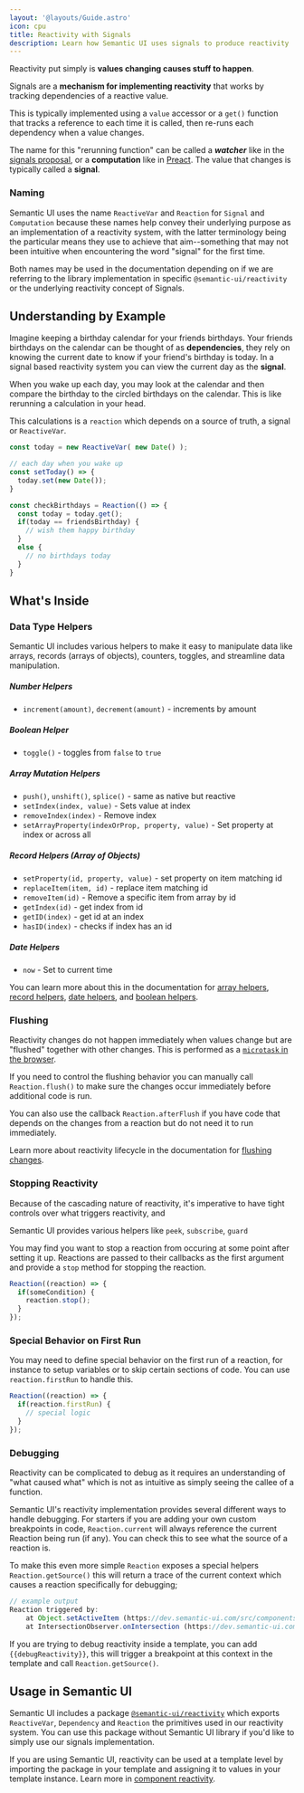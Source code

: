```yaml
---
layout: '@layouts/Guide.astro'
icon: cpu
title: Reactivity with Signals
description: Learn how Semantic UI uses signals to produce reactivity
---
```


Reactivity put simply is **values changing causes stuff to happen**.

Signals are a **mechanism for implementing reactivity** that works by tracking dependencies of a reactive value.

This is typically implemented using a `value` accessor or a `get()` function that tracks a reference to each time it is called, then re-runs each dependency when a value changes.

The name for this "rerunning function" can be called a ***watcher*** like in the [signals proposal](https://github.com/tc39/proposal-signals), or a **computation** like in [Preact](https://preactjs.com/guide/v10/signals/). The value that changes is typically called a **signal**.

### Naming

Semantic UI uses the name `ReactiveVar` and `Reaction` for `Signal` and `Computation` because these names help convey their underlying purpose as an implementation of a reactivity system, with the latter terminology being the particular means they use to achieve that aim--something that may not been intuitive when encountering the word "signal" for the first time.

Both names may be used in the documentation depending on if we are referring to the library implementation in specific `@semantic-ui/reactivity` or the underlying reactivity concept of Signals.

## Understanding by Example

Imagine keeping a birthday calendar for your friends birthdays. Your friends birthdays on the calendar can be thought of as **dependencies**, they rely on knowing the current date to know if your friend's birthday is today. In a signal based reactivity system you can view the current day as the **signal**.

When you wake up each day, you may look at the calendar and then compare the birthday to the circled birthdays on the calendar. This is like rerunning a calculation in your head.

This calculations is a `reaction` which depends on a source of truth, a signal or `ReactiveVar`.

```javascript
const today = new ReactiveVar( new Date() );

// each day when you wake up
const setToday() => {
  today.set(new Date());
}

const checkBirthdays = Reaction(() => {
  const today = today.get();
  if(today == friendsBirthday) {
    // wish them happy birthday
  }
  else {
    // no birthdays today
  }
}
```

<PlaygroundExample id="birthday"></PlaygroundExample>

## What's Inside

### Data Type Helpers

Semantic UI includes various helpers to make it easy to manipulate data like arrays, records (arrays of objects), counters, toggles, and streamline data manipulation.

##### Number Helpers
- `increment(amount)`, `decrement(amount)` - increments by amount

##### Boolean Helper
- `toggle()` - toggles from `false` to `true`

##### Array Mutation Helpers
- `push()`, `unshift()`, `splice()` - same as native but reactive
- `setIndex(index, value)` - Sets value at index
- `removeIndex(index)` - Remove index
- `setArrayProperty(indexOrProp, property, value)` - Set property at index or across all

##### Record Helpers (Array of Objects)
- `setProperty(id, property, value)` - set property on item matching id
- `replaceItem(item, id)` - replace item matching id
- `removeItem(id)` - Remove a specific item from array by id
- `getIndex(id)` - get index from id
- `getID(index)` - get id at an index
- `hasID(index)` - checks if index has an id

##### Date Helpers
- `now` - Set to current time


You can learn more about this in the documentation for [array helpers](#), [record helpers](), [date helpers](), and [boolean helpers]().

### Flushing

Reactivity changes do not happen immediately when values change but are "flushed" together with other changes. This is performed as a [`microtask` in the browser](https://developer.mozilla.org/en-US/docs/Web/API/HTML_DOM_API/Microtask_guide).

If you need to control the flushing behavior you can manually call `Reaction.flush()` to make sure the changes occur immediately before additional code is run.

You can also use the callback `Reaction.afterFlush` if you have code that depends on the changes from a reaction but do not need it to run immediately.

Learn more about reactivity lifecycle in the documentation for [flushing changes]().

### Stopping Reactivity

Because of the cascading nature of reactivity, it's imperative to have tight controls over what triggers reactivity, and

Semantic UI provides various helpers like `peek`, `subscribe`, `guard`

You may find you want to stop a reaction from occuring at some point after setting it up. Reactions are passed to their callbacks as the first argument and provide a `stop` method for stopping the reaction.


```javascript
Reaction((reaction) => {
  if(someCondition) {
    reaction.stop();
  }
});
```

### Special Behavior on First Run

You may need to define special behavior on the first run of a reaction, for instance to setup variables or to skip certain sections of code. You can use `reaction.firstRun` to handle this.


```javascript
Reaction((reaction) => {
  if(reaction.firstRun) {
    // special logic
  }
});
```

### Debugging

Reactivity can be complicated to debug as it requires an understanding of "what caused what" which is not as intuitive as simply seeing the callee of a function.

Semantic UI's reactivity implementation provides several different ways to handle debugging. For starters if you are adding your own custom breakpoints in code, `Reaction.current` will always reference the current Reaction being run (if any). You can check this to see what the source of a reaction is.

To make this even more simple `Reaction` exposes a special helpers `Reaction.getSource()` this will return a trace of the current context which causes a reaction specifically for debugging;

```javascript
// example output
Reaction triggered by:
    at Object.setActiveItem (https://dev.semantic-ui.com/src/components/InPageMenu/InPageMenu.js:126:23)
    at IntersectionObserver.onIntersection (https://dev.semantic-ui.com/src/components/InPageMenu/InPageMenu.js:244:13)
```

If you are trying to debug reactivity inside a template, you can add `{{debugReactivity}}`, this will trigger a breakpoint at this context in the template and call `Reaction.getSource()`.


## Usage in Semantic UI

Semantic UI includes a package [`@semantic-ui/reactivity`](https://github.com/Semantic-Org/Semantic-Next/tree/main/packages/reactivity) which exports `ReactiveVar`, `Dependency` and `Reaction` the primitives used in our reactivity system. You can use this package without Semantic UI library if you'd like to simply use our signals implementation.

If you are using Semantic UI, reactivity can be used at a template level by importing the package in your template and assigning it to values in your template instance. Learn more in [component reactivity](/components/reactivity).
